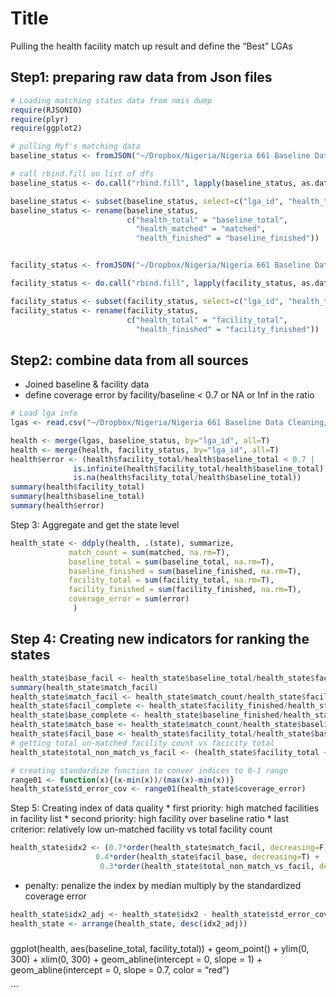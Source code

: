 Title
========================================================
Pulling the health facility match up result and define the "Best" LGAs

Step1: preparing raw data from Json files
-----------------------------------------
```r
# Loading matching status data from nmis dump
require(RJSONIO)
require(plyr)
require(ggplot2)

# pulling Myf's matching data 
baseline_status <- fromJSON("~/Dropbox/Nigeria/Nigeria 661 Baseline Data Cleaning/in_process_data/mop_up_matching_result/Matching status/nmis_by_lga.json", simplifyWithNames=T)

# call rbind.fill on list of dfs
baseline_status <- do.call("rbind.fill", lapply(baseline_status, as.data.frame, stringsAsFactors=F))

baseline_status <- subset(baseline_status, select=c("lga_id", "health_total", "health_finished", "health_matched"))
baseline_status <- rename(baseline_status, 
                          c("health_total" = "baseline_total",
                            "health_matched" = "matched",
                            "health_finished" = "baseline_finished"))


facility_status <- fromJSON("~/Dropbox/Nigeria/Nigeria 661 Baseline Data Cleaning/in_process_data/mop_up_matching_result/Matching status/lga_by_lga.json", simplifyWithNames=T)

facility_status <- do.call("rbind.fill", lapply(facility_status, as.data.frame, stringsAsFactors=F))

facility_status <- subset(facility_status, select=c("lga_id", "health_total", "health_finished"))
facility_status <- rename(facility_status, 
                          c("health_total" = "facility_total",
                            "health_finished" = "facility_finished"))

```
Step2: combine data from all sources
-------------------------------------
* Joined baseline & facility data
* define coverage error by facility/baseline < 0.7 or NA or Inf in the ratio
```r
# Load lga info
lgas <- read.csv("~/Dropbox/Nigeria/Nigeria 661 Baseline Data Cleaning/lgas.csv", stringsAsFactors=F)

health <- merge(lgas, baseline_status, by="lga_id", all=T)
health <- merge(health, facility_status, by="lga_id", all=T)
health$error <- (health$facility_total/health$baseline_total < 0.7 | 
              is.infinite(health$facility_total/health$baseline_total) | 
              is.na(health$facility_total/health$baseline_total))
summary(health$facility_total)
summary(health$baseline_total)
summary(health$error)
```

Step 3: Aggregate and get the state level
```r
health_state <- ddply(health, .(state), summarize,
             match_count = sum(matched, na.rm=T),
             baseline_total = sum(baseline_total, na.rm=T),
             baseline_finished = sum(baseline_finished, na.rm=T),
             facility_total = sum(facility_total, na.rm=T),
             facility_finished = sum(facility_finished, na.rm=T),
             coverage_error = sum(error)
              )
```

Step 4: Creating new indicators for ranking the states
------------------------------------------------
```r
health_state$base_facil <- health_state$baseline_total/health_state$facility_total
summary(health_state$match_facil)
health_state$match_facil <- health_state$match_count/health_state$facility_total
health_state$facil_complete <- health_state$facility_finished/health_state$facility_total
health_state$base_complete <- health_state$baseline_finished/health_state$baseline_total
health_state$match_base <- health_state$match_count/health_state$baseline_total
health_state$facil_base <- health_state$facility_total/health_state$baseline_total
# getting total un-matched facility count vs facicity total
health_state$total_non_match_vs_facil <- (health_state$facility_total + health_state$baseline_total - 2*health_state$match_count)/health_state$facility_total

# creating standardize function to conver indices to 0-1 range
range01 <- function(x){(x-min(x))/(max(x)-min(x))}
health_state$std_error_cov <- range01(health_state$coverage_error)

```

Step 5: Creating index of data quality
* first priority: high matched facilities in facility list 
* second priority: high facility over baseline ratio 
* last criterior: relatively low un-matched facility vs total facility count

```r
health_state$idx2 <- (0.7*order(health_state$match_facil, decreasing=F) + 
                   0.4*order(health_state$facil_base, decreasing=T) +
                    0.3*order(health_state$total_non_match_vs_facil, decreasing=T))

```
* penalty: penalize the index by median multiply by the standardized coverage error
```r
health_state$idx2_adj <- health_state$idx2 - health_state$std_error_cov * quantile(health_state$idx2, probs=0.5) 
health_state <- arrange(health_state, desc(idx2_adj))
```








#####
ggplot(health, aes(baseline_total, facility_total)) + geom_point() +
  ylim(0, 300) + xlim(0, 300) +
  geom_abline(intercept = 0, slope = 1) + 
  geom_abline(intercept = 0, slope = 0.7, color = "red") 

```
